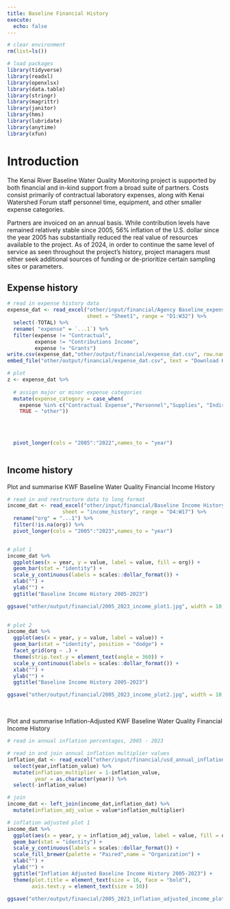 ```yaml
---
title: Baseline Financial History
execute:
  echo: false
---
```

```r

# clear environment
rm(list=ls())

# load packages
library(tidyverse)
library(readxl)
library(openxlsx)
library(data.table)
library(stringr)
library(magrittr)
library(janitor)
library(hms)
library(lubridate)
library(anytime)
library(xfun)

```


# Introduction

The Kenai River Baseline Water Quality Monitoring project is supported by both financial and in-kind support from a broad suite of partners. Costs consist primarily of contractual laboratory expenses, along with Kenai Watershed Forum staff personnel time, equipment, and other smaller expense categories.

Partners are invoiced on an annual basis. While contribution levels have remained relatively stable since 2005, 56% inflation of the U.S. dollar since the year 2005 has substantially reduced the real value of resources available to the project. As of 2024, in order to continue the same level of service as seen throughout the project's history, project managers must either seek additional sources of funding or de-prioritize certain sampling sites or parameters.

## Expense history

```r
# read in expense history data
expense_dat <- read_excel("other/input/financial/Agency Baseline_expenses_timeline.xlsx",
                          sheet = "Sheet1", range = "D1:W32") %>%
  select(-TOTAL) %>%
  rename( "expense" = `...1`) %>%
  filter(expense != "Contractual",
         expense != "Contributions Income",
         expense != "Grants")
write.csv(expense_dat,"other/output/financial/expense_dat.csv", row.names = F)
embed_file("other/output/financial/expense_dat.csv", text = "Download Kenai River Baseline Water Quality Monitoring Project expense history 2005 - 2022")
```

```r
# plot
z <- expense_dat %>%
  
  # assign major or minor expense categories
  mutate(expense_category = case_when(
    expense %in% c("Contractual Expense","Personnel","Supplies", "Indirect Cost Expense")  ~ "major",
    TRUE ~ "other"))
  

  
  
  pivot_longer(cols = "2005":"2022",names_to = "year")



```



## Income history

Plot and summarise KWF Baseline Water Quality Financial Income History

```r
# read in and restructure data to long format
income_dat <- read_excel("other/input/financial/Baseline Income History.xlsx", 
                  sheet = "income_history", range = "D4:W17") %>%
  rename("org" = "...1") %>%
  filter(!is.na(org)) %>%
  pivot_longer(cols = "2005":"2023",names_to = "year")


# plot 1
income_dat %>%
  ggplot(aes(x = year, y = value, label = value, fill = org)) +
  geom_bar(stat = "identity") +
  scale_y_continuous(labels = scales::dollar_format()) +
  xlab("") +
  ylab("") +
  ggtitle("Baseline Income History 2005-2023")

ggsave("other/output/financial/2005_2023_income_plot1.jpg", width = 10, height = 8)

  
# plot 2
income_dat %>%
  ggplot(aes(x = year, y = value, label = value)) +
  geom_bar(stat = "identity", position = "dodge") +
  facet_grid(org ~ .) +
  theme(strip.text.y = element_text(angle = 360)) +
  scale_y_continuous(labels = scales::dollar_format()) +
  xlab("") +
  ylab("") +
  ggtitle("Baseline Income History 2005-2023")

ggsave("other/output/financial/2005_2023_income_plot2.jpg", width = 10, height = 8)

```

<br>

Plot and summarise Inflation-Adjusted KWF Baseline Water Quality Financial Income History

```r
# read in annual inflation percentages, 2005 - 2023

# read in and join annual inflation multiplier values
inflation_dat <- read_excel("other/input/financial/usd_annual_inflation.xlsx") %>%
  select(year,inflation_value) %>%
  mutate(inflation_multiplier = 1-inflation_value,
         year = as.character(year)) %>%
  select(-inflation_value)

# join
income_dat <- left_join(income_dat,inflation_dat) %>%
  mutate(inflation_adj_value = value*inflation_multiplier)

# inflation adjusted plot 1
income_dat %>%
  ggplot(aes(x = year, y = inflation_adj_value, label = value, fill = org)) +
  geom_bar(stat = "identity") +
  scale_y_continuous(labels = scales::dollar_format()) +
  scale_fill_brewer(palette = "Paired",name = "Organization") +
  xlab("") +
  ylab("") +
  ggtitle("Inflation Adjusted Baseline Income History 2005-2023") +
  theme(plot.title = element_text(size = 16, face = "bold"),
        axis.text.y = element_text(size = 10))

ggsave("other/output/financial/2005_2023_inflation_adjusted_income_plot1.jpg", width = 10, height = 8)


```
